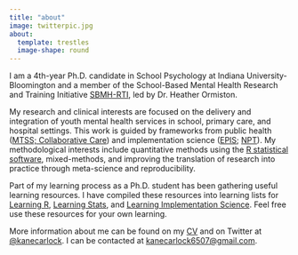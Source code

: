 ```yaml
---
title: "about"
image: twitterpic.jpg
about: 
  template: trestles
  image-shape: round
---
```


I am a 4th-year Ph.D. candidate in School Psychology at Indiana University-Bloomington and a member of the School-Based Mental Health Research and Training Initiative [SBMH-RTI](https://www.sbmhinitiative.com), led by Dr. Heather Ormiston.     

My research and clinical interests are focused on the delivery and integration of youth mental health services in school, primary care, and hospital settings. This work is guided by frameworks from public health ([MTSS; Collaborative Care](https://www.ncbi.nlm.nih.gov/pmc/articles/PMC5383210/)) and implementation science ([EPIS](https://episframework.com/); [NPT](https://implementationscience.biomedcentral.com/articles/10.1186/s13012-022-01191-x)). My methodological interests include quantitative methods using the [R statistical software](https://www.kanecarlock.com/learning%20r), mixed-methods, and improving the translation of research into practice through meta-science and reproducibility.

Part of my learning process as a Ph.D. student has been gathering useful learning resources. I have compiled these resources into learning lists for [Learning R](https://www.kanecarlock.com/learning%20r), [Learning Stats](https://www.kanecarlock.com/learning%20stats), and [Learning Implementation Science](https://www.kanecarlock.com/learning%20implementation%20science). Feel free use these resources for your own learning.

More information about me can be found on my [CV](https://www.kanecarlock.com/my%cv) and on Twitter at [@kanecarlock](https://twitter.com/kanecarlock). I can be contacted at [kanecarlock6507@gmail.com](mailto:kanecarlock6507@gmail.com).